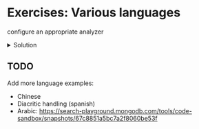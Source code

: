 # Exercises: Various languages

<Playground url="https://search-playground.corp.mongodb.com/tools/code-sandbox/snapshots/679c70b3d0df60f0254e5d43">configure an appropriate analyzer</Playground>
<details>
  <summary>Solution</summary>
  <div>
    ```js
    "analyzer": "lucene.portuguese"
    ```
    <Playground url="https://search-playground.corp.mongodb.com/tools/code-sandbox/snapshots/679c7123d0df60f0254e5d45">solution using the `lucene.portuguese` analyzer</Playground>
  </div>
</details>

## TODO

Add more language examples:
  * Chinese
  * Diacritic handling (spanish)
  * Arabic: https://search-playground.mongodb.com/tools/code-sandbox/snapshots/67c8851a5bc7a2f8060be53f
  